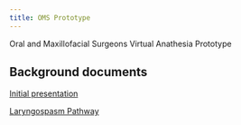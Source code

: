 ```yaml
---
title: OMS Prototype
---
```


Oral and Maxillofacial Surgeons Virtual Anathesia Prototype

## Background documents

[Initial presentation](./background/Oral%20and%20Maxillofacial%20Surgery%20Virtual%20Anesthesia%20Simulator.pdf)

[Laryngospasm Pathway](./background/oms-laryngospasm-pathway.pdf)

